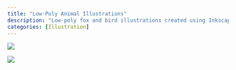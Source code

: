 ```yaml
---
title: "Low-Poly Animal Illustrations"
description: "Low-poly fox and bird illustrations created using Inkscape."
categories: [Illustration]
---
```


![](images/Low%20Poly%20Fox%20copy.png)

![](images/Christina%20Wong%20Low-Poly%20Bird%20copy.png)
